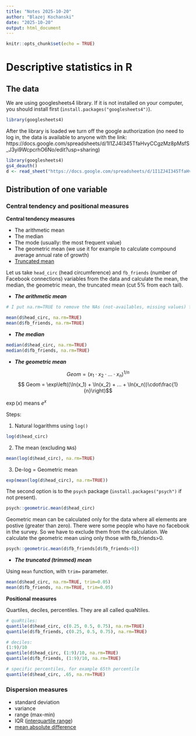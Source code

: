 ```yaml
---
title: "Notes 2025-10-20"
author: "Blazej Kochanski"
date: "2025-10-20"
output: html_document
---
```


```r
knitr::opts_chunk$set(echo = TRUE)
```

# Descriptive statistics in R

## The data

We are using googlesheets4 library. 
If it is not installed on your computer, you should install first (`install.packages("googlesheets4")`). 

```r
library(googlesheets4)
```

After the library is loaded we turn off the google authorization (no need to log in, the data is available to anyone with the link: https://docs.google.com/spreadsheets/d/1I1ZJ4I345TfaHvyCCgzMz8pMsfS_J3yi9WcpcrhO6No/edit?usp=sharing)

```r
library(googlesheets4)
gs4_deauth()
d <- read_sheet("https://docs.google.com/spreadsheets/d/1I1ZJ4I345TfaHvyCCgzMz8pMsfS_J3yi9WcpcrhO6No/edit?usp=sharing", "clean_data")
```

## Distribution of one variable

### Central tendency and positional measures

__Central tendency measures__

- The arithmetic mean
- The median
- The mode (usually: the most frequent value)
- The geometric mean (we use it for example to calculate compound average annual rate of growth)
- [Truncated mean](https://en.wikipedia.org/wiki/Truncated_mean)

Let us take `head_circ` (head circumference) and `fb_friends` (number of Facebook connections) variables from the data and calculate the mean, the median, the geometric mean, the truncated mean (cut 5\% from each tail). 

- __*The arithmetic mean*__

```r
# I put na.rm=TRUE to remove the NAs (not-availables, missing values) from the calculation

mean(d$head_circ, na.rm=TRUE)
mean(d$fb_friends, na.rm=TRUE)
```

- __*The median*__

```r
median(d$head_circ, na.rm=TRUE)
median(d$fb_friends, na.rm=TRUE)
```

- __*The geometric mean*__

$$ Geom = (x_1 \cdot x_2 \cdot ... \cdot x_n)^{1/n}$$
$$ Geom = \exp\left((\ln(x_1) + \ln(x_2) + ... + \ln(x_n))\cdot\frac{1}{n}\right)$$

$\exp(x)$ means $e^x$ 

Steps:

1) Natural logarithms using `log()`

```r
log(d$head_circ)
```

2) The mean (excluding `NA`s)

```r
mean(log(d$head_circ), na.rm=TRUE)
```

3) De-log = Geometric mean

```r
exp(mean(log(d$head_circ), na.rm=TRUE))
```

The second option is to the `psych` package (`install.packages("psych")` if not present).

```r
psych::geometric.mean(d$head_circ)
```

Geometric mean can be calculated only for the data where all elements are postive (greater than zero). There were some people who have no facebook in the survey. So we have to exclude them from the calculation. We calculate the geometric mean using only those with fb_friends>0.

```r
psych::geometric.mean(d$fb_friends[d$fb_friends>0])
```

- __*The truncated (trimmed) mean*__

Using `mean` function, with `trim=` parameter. 

```r
mean(d$head_circ, na.rm=TRUE, trim=0.05)
mean(d$fb_friends, na.rm=TRUE, trim=0.05)
```

__Positional measures__

Quartiles, deciles, percentiles. They are all called quaNtiles. 

```r
# quaRtiles:
quantile(d$head_circ, c(0.25, 0.5, 0.75), na.rm=TRUE)
quantile(d$fb_friends, c(0.25, 0.5, 0.75), na.rm=TRUE)
```

```r
# deciles:
(1:9)/10
quantile(d$head_circ, (1:9)/10, na.rm=TRUE)
quantile(d$fb_friends, (1:9)/10, na.rm=TRUE)
```

```r
# specific percentiles, for example 65th percentile
quantile(d$head_circ, .65, na.rm=TRUE)
```

### Dispersion measures

- standard deviation
- variance
- range (max-min)
- IQR ([interquartile range](https://en.wikipedia.org/wiki/Interquartile_range)) 
- [mean absolute difference](https://en.wikipedia.org/wiki/Mean_absolute_difference)


